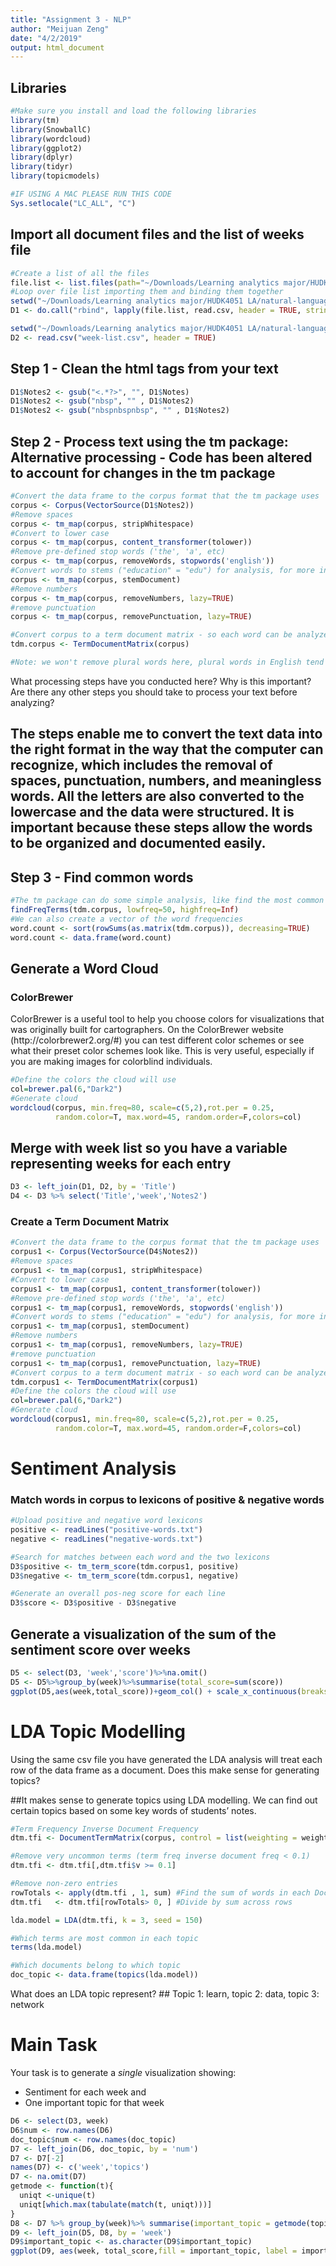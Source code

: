```yaml
---
title: "Assignment 3 - NLP"
author: "Meijuan Zeng"
date: "4/2/2019"
output: html_document
---
```


## Libraries
```r
#Make sure you install and load the following libraries
library(tm)
library(SnowballC)
library(wordcloud)
library(ggplot2)
library(dplyr)
library(tidyr)
library(topicmodels)

#IF USING A MAC PLEASE RUN THIS CODE
Sys.setlocale("LC_ALL", "C")
```

## Import all document files and the list of weeks file
```r
#Create a list of all the files
file.list <- list.files(path="~/Downloads/Learning analytics major/HUDK4051 LA/natural-language-processing/class-notes", pattern=".csv")
#Loop over file list importing them and binding them together
setwd("~/Downloads/Learning analytics major/HUDK4051 LA/natural-language-processing/class-notes")
D1 <- do.call("rbind", lapply(file.list, read.csv, header = TRUE, stringsAsFactors = FALSE))

setwd("~/Downloads/Learning analytics major/HUDK4051 LA/natural-language-processing/")
D2 <- read.csv("week-list.csv", header = TRUE)
```

## Step 1 - Clean the html tags from your text
```r
D1$Notes2 <- gsub("<.*?>", "", D1$Notes)
D1$Notes2 <- gsub("nbsp", "" , D1$Notes2)
D1$Notes2 <- gsub("nbspnbspnbsp", "" , D1$Notes2)
```

## Step 2 - Process text using the tm package: Alternative processing - Code has been altered to account for changes in the tm package
```r
#Convert the data frame to the corpus format that the tm package uses
corpus <- Corpus(VectorSource(D1$Notes2))
#Remove spaces
corpus <- tm_map(corpus, stripWhitespace)
#Convert to lower case
corpus <- tm_map(corpus, content_transformer(tolower)) 
#Remove pre-defined stop words ('the', 'a', etc)
corpus <- tm_map(corpus, removeWords, stopwords('english'))
#Convert words to stems ("education" = "edu") for analysis, for more info see  http://tartarus.org/~martin/PorterStemmer/
corpus <- tm_map(corpus, stemDocument)
#Remove numbers
corpus <- tm_map(corpus, removeNumbers, lazy=TRUE)
#remove punctuation
corpus <- tm_map(corpus, removePunctuation, lazy=TRUE)

#Convert corpus to a term document matrix - so each word can be analyzed individuallly
tdm.corpus <- TermDocumentMatrix(corpus)

#Note: we won't remove plural words here, plural words in English tend to be highly irregular and difficult to extract reliably
```

What processing steps have you conducted here? Why is this important? Are there any other steps you should take to process your text before analyzing?

## The steps enable me to convert the text data into the right format in the way that the computer can recognize, which includes the removal of spaces, punctuation, numbers, and meaningless words. All the letters are also converted to the lowercase and the data were structured. It is important because these steps allow the words to be organized and documented easily. 

## Step 3 - Find common words
```r
#The tm package can do some simple analysis, like find the most common words
findFreqTerms(tdm.corpus, lowfreq=50, highfreq=Inf)
#We can also create a vector of the word frequencies
word.count <- sort(rowSums(as.matrix(tdm.corpus)), decreasing=TRUE)
word.count <- data.frame(word.count)
```

## Generate a Word Cloud

### ColorBrewer
ColorBrewer is a useful tool to help you choose colors for visualizations that was originally built for cartographers. On the ColorBrewer website (http://colorbrewer2.org/#) you can test different color schemes or see what their preset color schemes look like. This is very useful, especially if you are making images for colorblind individuals. 
```r
#Define the colors the cloud will use
col=brewer.pal(6,"Dark2")
#Generate cloud
wordcloud(corpus, min.freq=80, scale=c(5,2),rot.per = 0.25,
          random.color=T, max.word=45, random.order=F,colors=col)
```

## Merge with week list so you have a variable representing weeks for each entry 
```r
D3 <- left_join(D1, D2, by = 'Title') 
D4 <- D3 %>% select('Title','week','Notes2')
```

### Create a Term Document Matrix
```r
#Convert the data frame to the corpus format that the tm package uses
corpus1 <- Corpus(VectorSource(D4$Notes2))
#Remove spaces
corpus1 <- tm_map(corpus1, stripWhitespace)
#Convert to lower case
corpus1 <- tm_map(corpus1, content_transformer(tolower)) 
#Remove pre-defined stop words ('the', 'a', etc)
corpus1 <- tm_map(corpus1, removeWords, stopwords('english'))
#Convert words to stems ("education" = "edu") for analysis, for more info see  http://tartarus.org/~martin/PorterStemmer/
corpus1 <- tm_map(corpus1, stemDocument)
#Remove numbers
corpus1 <- tm_map(corpus1, removeNumbers, lazy=TRUE)
#remove punctuation
corpus1 <- tm_map(corpus1, removePunctuation, lazy=TRUE)
#Convert corpus to a term document matrix - so each word can be analyzed individuallly
tdm.corpus1 <- TermDocumentMatrix(corpus1)
#Define the colors the cloud will use
col=brewer.pal(6,"Dark2")
#Generate cloud
wordcloud(corpus1, min.freq=80, scale=c(5,2),rot.per = 0.25,
          random.color=T, max.word=45, random.order=F,colors=col)
```

# Sentiment Analysis

### Match words in corpus to lexicons of positive & negative words
```r
#Upload positive and negative word lexicons
positive <- readLines("positive-words.txt")
negative <- readLines("negative-words.txt")

#Search for matches between each word and the two lexicons
D3$positive <- tm_term_score(tdm.corpus1, positive)
D3$negative <- tm_term_score(tdm.corpus1, negative)

#Generate an overall pos-neg score for each line
D3$score <- D3$positive - D3$negative


```

## Generate a visualization of the sum of the sentiment score over weeks
```r

D5 <- select(D3, 'week','score')%>%na.omit() 
D5 <- D5%>%group_by(week)%>%summarise(total_score=sum(score))
ggplot(D5,aes(week,total_score))+geom_col() + scale_x_continuous(breaks = c(2:14)) +labs(title = "Change of the Sentiment Score Over Time", x= "Week", y= "Total Sentiment Score")
```

# LDA Topic Modelling

Using the same csv file you have generated the LDA analysis will treat each row of the data frame as a document. Does this make sense for generating topics?

##It makes sense to generate topics using LDA modelling. We can find out certain topics based on some key words of students' notes.

```r
#Term Frequency Inverse Document Frequency
dtm.tfi <- DocumentTermMatrix(corpus, control = list(weighting = weightTf))

#Remove very uncommon terms (term freq inverse document freq < 0.1)
dtm.tfi <- dtm.tfi[,dtm.tfi$v >= 0.1]

#Remove non-zero entries
rowTotals <- apply(dtm.tfi , 1, sum) #Find the sum of words in each Document
dtm.tfi   <- dtm.tfi[rowTotals> 0, ] #Divide by sum across rows

lda.model = LDA(dtm.tfi, k = 3, seed = 150)

#Which terms are most common in each topic
terms(lda.model)

#Which documents belong to which topic
doc_topic <- data.frame(topics(lda.model))


```

What does an LDA topic represent? 
## Topic 1: learn, topic 2: data, topic 3: network

# Main Task 

Your task is to generate a *single* visualization showing: 

- Sentiment for each week and 
- One important topic for that week

```r
D6 <- select(D3, week)
D6$num <- row.names(D6)
doc_topic$num <- row.names(doc_topic)
D7 <- left_join(D6, doc_topic, by = 'num')
D7 <- D7[-2]
names(D7) <- c('week','topics')
D7 <- na.omit(D7)
getmode <- function(t){
  uniqt <-unique(t)
  uniqt[which.max(tabulate(match(t, uniqt)))]
}
D8 <- D7 %>% group_by(week)%>% summarise(important_topic = getmode(topics))
D9 <- left_join(D5, D8, by = 'week')
D9$important_topic <- as.character(D9$important_topic)
ggplot(D9, aes(week, total_score,fill = important_topic, label = important_topic)) + geom_col() + geom_text()+ scale_x_continuous(breaks=c(2:14))+labs(title = "Sentiment and important topics for that week", x= "Week", y= "Total Sentiment Score")

```

